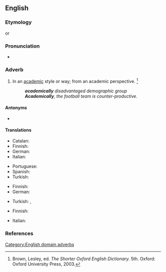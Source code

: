 ==English==

===Etymology===
{{suffix|en|academical|ly}} or {{suffix|en|academic|ally}}

===Pronunciation===
* {{a|US}} {{IPA|en|/ˌæk.əˈdɛm.ɪk.ə.li/|/ˌæk.əˈdɛm.ɪk.li/}}

===Adverb===
{{en-adv}}

# In an [[academic]] style or way; from an academic perspective. {{defdate|First attested in the late 16th century}}<ref name=SOED>Brown, Lesley, ed. ''The Shorter Oxford English Dictionary.'' 5th. Oxford: Oxford University Press, 2003.</ref>
#: '''''academically''' disadvantaged demographic group''
#: '''''Academically''', the football team is counter-productive.''

====Antonyms====
* {{l|en|non-academically}}

====Translations====
{{trans-top|in an academic style or way}}
* Catalan: {{t+|ca|acadèmicament}}
* Finnish: {{t+|fi|akateemisesti}}
* German: {{t+|de|akademisch}}
* Italian: {{t+|it|accademicamente}}
{{trans-mid}}
* Portuguese: {{t+|pt|academicamente}}
* Spanish: {{t+|es|académicamente}}
* Turkish: {{t|tr|akademik olarak}}
{{trans-bottom}}

{{trans-top|in terms of educational achievement}}
* Finnish: {{t+|fi|akateemisesti}}
* German: {{t+|de|wissenschaftlich}}
{{trans-mid}}
* Turkish: {{t|tr|bilimsel olarak}}, {{t|tr|ilmî olarak}}
{{trans-bottom}}

{{trans-top|from an academic perspective}}
* Finnish: {{t+|fi|akateemisesti}}
{{trans-mid}}
* Italian: {{t+|it|accademicamente}}
{{trans-bottom}}

===References===
<references/>

[[Category:English domain adverbs]]